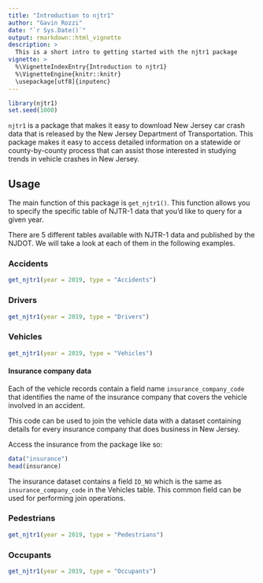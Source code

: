 ```yaml
---
title: "Introduction to njtr1"
author: "Gavin Rozzi"
date: "`r Sys.Date()`"
output: rmarkdown::html_vignette
description: >
  This is a short intro to getting started with the njtr1 package
vignette: >
  %\VignetteIndexEntry{Introduction to njtr1}
  %\VignetteEngine{knitr::knitr}
  \usepackage[utf8]{inputenc}
---
```


```r
library(njtr1)
set.seed(1000)
```

`njtr1` is a package that makes it easy to download New Jersey car crash data that is released by the New Jersey Department of Transportation. This package makes it easy to access detailed information on a statewide or county-by-county process that can assist those interested in studying trends in vehicle crashes in New Jersey.

## Usage

The main function of this package is `get_njtr1()`. This function allows you to specify the specific table of NJTR-1 data that you'd like to query for a given year.

There are 5 different tables available with NJTR-1 data and published by the NJDOT. We will take a look at each of them in the following examples.

### Accidents

```r
get_njtr1(year = 2019, type = "Accidents")
```

### Drivers

```r
get_njtr1(year = 2019, type = "Drivers")
```

### Vehicles

```r
get_njtr1(year = 2019, type = "Vehicles")
```

#### Insurance company data

Each of the vehicle records contain a field name `insurance_company_code` that identifies the name of the insurance company that covers the vehicle involved in an accident.

This code can be used to join the vehicle data with a dataset containing details for every insurance company that does business in New Jersey.

Access the insurance from the package like so:
```r
data("insurance")
head(insurance)
```

The insurance dataset contains a field `ID_NO` which is the same as `insurance_company_code` in the Vehicles table. This common field can be used for performing join operations. 

### Pedestrians

```r
get_njtr1(year = 2019, type = "Pedestrians")
```

### Occupants

```r
get_njtr1(year = 2019, type = "Occupants")
```

